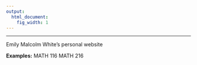 ```yaml
---
output:
  html_document:
    fig_width: 1
---
```


----

Emily Malcolm White's personal website

**Examples:**
MATH 116
MATH 216
